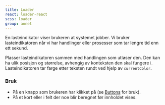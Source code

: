 ```yaml
---
title: Loader
react: loader-react
scss: loader
group: annet
---
```



<Ingress>
    En lasteindikator viser brukeren at systemet jobber. Vi bruker lasteindikatoren når vi har handlinger eller
    prosesser som tar lengre tid enn ett sekund.
</Ingress>
<ComponentExample
    component={LoaderExample}
    knobs={{
        choiceProps: [
            {
                name: "Variant",
                values: ["Large", "Medium", "Small"],
                defaultValue: 0,
            },
        ],
    }}
/>

Plasser lasteindikatoren sammen med handlingen som utløser den. Den kan ha ulik posisjon og størrelse, avhengig av konteksten den skal fungere i. Lasteindikatoren tar farge etter teksten rundt ved hjelp av `currentColor`.

### Bruk

-   På en knapp som brukeren har klikket på (se [Buttons](/komponenter/buttons/) for bruk).
-   På et kort eller i felt der noe blir beregnet før innholdet vises.
